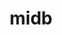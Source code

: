 ---
title: midb
description: a modern way
template: splash
hero:
  tagline: ajajaja no mames si se parece al logo de la ciudad de México
  image:
    file: /public/icon_white.png
  actions:
    - text: Getting Started
      link: /guides/getting-started/
      icon: right-arrow
      variant: primary
og_image: /public/midbbanner.jpg
---